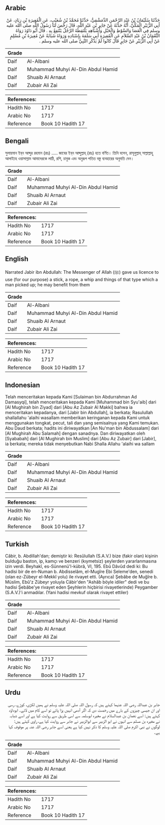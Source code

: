 ## Arabic


<div dir="rtl" lang="ar" style={{fontSize:'larger',backgroundColor:'#f8f9fa',padding:20}}>
حَدَّثَنَا سُلَيْمَانُ بْنُ عَبْدِ الرَّحْمَنِ الدِّمَشْقِيُّ، حَدَّثَنَا مُحَمَّدُ بْنُ شُعَيْبٍ، عَنِ الْمُغِيرَةِ بْنِ زِيَادٍ، عَنْ أَبِي الزُّبَيْرِ الْمَكِّيِّ، أَنَّهُ حَدَّثَهُ عَنْ جَابِرِ بْنِ عَبْدِ اللَّهِ، قَالَ رَخَّصَ لَنَا رَسُولُ اللَّهِ صلى الله عليه وسلم فِي الْعَصَا وَالسَّوْطِ وَالْحَبْلِ وَأَشْبَاهِهِ يَلْتَقِطُهُ الرَّجُلُ يَنْتَفِعُ بِهِ ‏.‏ قَالَ أَبُو دَاوُدَ رَوَاهُ النُّعْمَانُ بْنُ عَبْدِ السَّلاَمِ عَنِ الْمُغِيرَةِ أَبِي سَلَمَةَ بِإِسْنَادِهِ وَرَوَاهُ شَبَابَةُ عَنْ مُغِيرَةَ بْنِ مُسْلِمٍ عَنْ أَبِي الزُّبَيْرِ عَنْ جَابِرٍ قَالَ كَانُوا لَمْ يَذْكُرِ النَّبِيَّ صلى الله عليه وسلم ‏.‏
</div>
<div style={{backgroundColor:'#f8f9fa',padding:20, marginBottom: 10}}><table> <thead> <tr> <th>Grade</th> <th></th> </tr> </thead> <tbody> <tr><td>Daif</td><td>Al-Albani</td></tr><tr><td>Daif</td><td>Muhammad Muhyi Al-Din Abdul Hamid</td></tr><tr><td>Daif</td><td>Shuaib Al Arnaut</td></tr><tr><td>Daif</td><td>Zubair Ali Zai</td></tr></tbody></table><table> <thead> <tr> <th>References:</th> <th></th> </tr> </thead> <tbody><tr><td>Hadith No</td><td>1717</td></tr><tr><td>Arabic No</td><td>1717</td></tr><tr><td>Reference</td><td>Book 10 Hadith 17</td></tr></tbody></table></div>

## Bengali


<div dir="ltr" lang="bn" style={{fontSize:'larger',backgroundColor:'#f8f9fa',padding:20}}>
সুলায়মান ইব্‌ন আব্দুর রহমান (রাঃ) ..... জাবের ইব্‌ন আব্দুল্লাহ্‌ (রাঃ) হতে বর্ণিত। তিনি বলেন, রাসূলুল্লাহ্‌ সাল্লাল্লাহু আলাইহে ওয়াসাল্লাম আমাদেরকে লাঠি, রশি, চাবুক এবং অনুরূপ পতিত বস্তু ব্যবহারের অনুমতি দেন।
</div>
<div style={{backgroundColor:'#f8f9fa',padding:20, marginBottom: 10}}><table> <thead> <tr> <th>Grade</th> <th></th> </tr> </thead> <tbody> <tr><td>Daif</td><td>Al-Albani</td></tr><tr><td>Daif</td><td>Muhammad Muhyi Al-Din Abdul Hamid</td></tr><tr><td>Daif</td><td>Shuaib Al Arnaut</td></tr><tr><td>Daif</td><td>Zubair Ali Zai</td></tr></tbody></table><table> <thead> <tr> <th>References:</th> <th></th> </tr> </thead> <tbody><tr><td>Hadith No</td><td>1717</td></tr><tr><td>Arabic No</td><td>1717</td></tr><tr><td>Reference</td><td>Book 10 Hadith 17</td></tr></tbody></table></div>

## English


<div dir="ltr" lang="en" style={{fontSize:'larger',backgroundColor:'#f8f9fa',padding:20}}>
Narrated Jabir ibn Abdullah: The Messenger of Allah (ﷺ) gave us licence to use (for our purpose) a stick, a rope, a whip and things of that type which a man picked up; he may benefit from them
</div>
<div style={{backgroundColor:'#f8f9fa',padding:20, marginBottom: 10}}><table> <thead> <tr> <th>Grade</th> <th></th> </tr> </thead> <tbody> <tr><td>Daif</td><td>Al-Albani</td></tr><tr><td>Daif</td><td>Muhammad Muhyi Al-Din Abdul Hamid</td></tr><tr><td>Daif</td><td>Shuaib Al Arnaut</td></tr><tr><td>Daif</td><td>Zubair Ali Zai</td></tr></tbody></table><table> <thead> <tr> <th>References:</th> <th></th> </tr> </thead> <tbody><tr><td>Hadith No</td><td>1717</td></tr><tr><td>Arabic No</td><td>1717</td></tr><tr><td>Reference</td><td>Book 10 Hadith 17</td></tr></tbody></table></div>

## Indonesian


<div dir="ltr" lang="id" style={{fontSize:'larger',backgroundColor:'#f8f9fa',padding:20}}>
Telah menceritakan kepada Kami [Sulaiman bin Abdurrahman Ad Damasyqi], telah menceritakan kepada Kami [Muhammad bin Syu'aib] dari [Al Mughirah bin Ziyad] dari [Abu Az Zubair Al Makki] bahwa ia menceritakan kepadanya, dari [Jabir bin Abdullah], ia berkata; Rasulullah shallallahu 'alaihi wasallam memberikan keringanan kepada Kami untuk menggunakan tongkat, pecut, tali dan yang semisalnya yang Kami temukan. Abu Daud berkata; hadits ini diriwayatkan [An Nu'man bin Abdussalam] dari [Al Mughirah Abu Salamah] dengan sanadnya. Dan diriwayatkan oleh [Syababah] dari [Al Mughirah bin Muslim] dari [Abu Az Zubair] dari [Jabir], ia berkata; mereka tidak menyebutkan Nabi Shalla Allahu 'alaihi wa sallam
</div>
<div style={{backgroundColor:'#f8f9fa',padding:20, marginBottom: 10}}><table> <thead> <tr> <th>Grade</th> <th></th> </tr> </thead> <tbody> <tr><td>Daif</td><td>Al-Albani</td></tr><tr><td>Daif</td><td>Muhammad Muhyi Al-Din Abdul Hamid</td></tr><tr><td>Daif</td><td>Shuaib Al Arnaut</td></tr><tr><td>Daif</td><td>Zubair Ali Zai</td></tr></tbody></table><table> <thead> <tr> <th>References:</th> <th></th> </tr> </thead> <tbody><tr><td>Hadith No</td><td>1717</td></tr><tr><td>Arabic No</td><td>1717</td></tr><tr><td>Reference</td><td>Book 10 Hadith 17</td></tr></tbody></table></div>

## Turkish


<div dir="ltr" lang="tr" style={{fontSize:'larger',backgroundColor:'#f8f9fa',padding:20}}>
Câbir, b. Abdillah'dan; demiştir ki: Resûlullah (S.A.V.) bize (fakir olan) kişinin bulduğu baston, ip, kamçı ve benzeri (kıymetsiz) şeylerden yararlanmasına izin verdi. Beyhakî, es-Sünnenü'l-kübrâ, VI, 195. Ebû Dâvûd dedi ki: Bu hadisi bir de en-Numan b. Abdisselâm, el-Mugîre Ebi Seleme'den, senedi (olan ez-Zübeyr el-Mekkî yolu) ile rivayet etti. (Ayrıca) Şebâbe de Muğîre b. Müslim, Ebû'z Zübeyr yoluyla Câbir'den "Ashâb böyle idiler" dedi ve bu hadisi Şebâbe'ye riva­yet eden Şeyhlerin hiçbirisi rivayetlerinde) Peygamber (S.A.V.)'i anma­dılar. (Yani hadisi mevkuf olarak rivayet ettiler)
</div>
<div style={{backgroundColor:'#f8f9fa',padding:20, marginBottom: 10}}><table> <thead> <tr> <th>Grade</th> <th></th> </tr> </thead> <tbody> <tr><td>Daif</td><td>Al-Albani</td></tr><tr><td>Daif</td><td>Muhammad Muhyi Al-Din Abdul Hamid</td></tr><tr><td>Daif</td><td>Shuaib Al Arnaut</td></tr><tr><td>Daif</td><td>Zubair Ali Zai</td></tr></tbody></table><table> <thead> <tr> <th>References:</th> <th></th> </tr> </thead> <tbody><tr><td>Hadith No</td><td>1717</td></tr><tr><td>Arabic No</td><td>1717</td></tr><tr><td>Reference</td><td>Book 10 Hadith 17</td></tr></tbody></table></div>

## Urdu


<div dir="rtl" lang="ur" style={{fontSize:'larger',backgroundColor:'#f8f9fa',padding:20}}>
جابر بن عبداللہ رضی اللہ عنہما کہتے ہیں کہ رسول اللہ صلی اللہ علیہ وسلم نے ہمیں لکڑی، کوڑے، رسی اور ان جیسی چیزوں کے بارے میں رخصت دی کہ اگر آدمی انہیں پڑا پائے تو اسے کام میں لائے۔ ابوداؤد کہتے ہیں: اسے نعمان بن عبدالسلام نے مغیرہ ابوسلمہ سے اسی طریق سے روایت کیا ہے اور اسے شبابہ نے مغیرہ بن مسلم سے انہوں نے ابو الزبیر سے ابوالزبیر نے جابر سے روایت کیا ہے، راوی کہتے ہیں: لوگوں نے نبی اکرم صلی اللہ علیہ وسلم کا ذکر نہیں کیا ہے یعنی اسے جابر رضی اللہ عنہ پر موقوف کہا ہے۔
</div>
<div style={{backgroundColor:'#f8f9fa',padding:20, marginBottom: 10}}><table> <thead> <tr> <th>Grade</th> <th></th> </tr> </thead> <tbody> <tr><td>Daif</td><td>Al-Albani</td></tr><tr><td>Daif</td><td>Muhammad Muhyi Al-Din Abdul Hamid</td></tr><tr><td>Daif</td><td>Shuaib Al Arnaut</td></tr><tr><td>Daif</td><td>Zubair Ali Zai</td></tr></tbody></table><table> <thead> <tr> <th>References:</th> <th></th> </tr> </thead> <tbody><tr><td>Hadith No</td><td>1717</td></tr><tr><td>Arabic No</td><td>1717</td></tr><tr><td>Reference</td><td>Book 10 Hadith 17</td></tr></tbody></table></div>